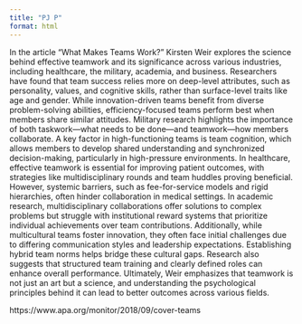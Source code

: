 ```yaml
---
title: "PJ P"
format: html
---
```


In the article “What Makes Teams Work?” Kirsten Weir explores the science behind effective teamwork and its significance across various industries, including healthcare, the military, academia, and business. Researchers have found that team success relies more on deep-level attributes, such as personality, values, and cognitive skills, rather than surface-level traits like age and gender. While innovation-driven teams benefit from diverse problem-solving abilities, efficiency-focused teams perform best when members share similar attitudes. Military research highlights the importance of both taskwork—what needs to be done—and teamwork—how members collaborate. A key factor in high-functioning teams is team cognition, which allows members to develop shared understanding and synchronized decision-making, particularly in high-pressure environments. In healthcare, effective teamwork is essential for improving patient outcomes, with strategies like multidisciplinary rounds and team huddles proving beneficial. However, systemic barriers, such as fee-for-service models and rigid hierarchies, often hinder collaboration in medical settings. In academic research, multidisciplinary collaborations offer solutions to complex problems but struggle with institutional reward systems that prioritize individual achievements over team contributions. Additionally, while multicultural teams foster innovation, they often face initial challenges due to differing communication styles and leadership expectations. Establishing hybrid team norms helps bridge these cultural gaps. Research also suggests that structured team training and clearly defined roles can enhance overall performance. Ultimately, Weir emphasizes that teamwork is not just an art but a science, and understanding the psychological principles behind it can lead to better outcomes across various fields.

https://www.apa.org/monitor/2018/09/cover-teams
